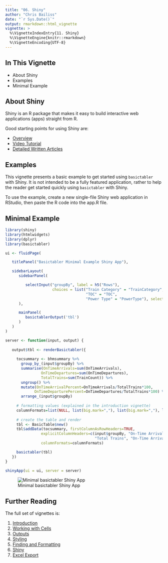 ```yaml
---
title: "06. Shiny"
author: "Chris Bailiss"
date: "`r Sys.Date()`"
output: rmarkdown::html_vignette
vignette: >
  %\VignetteIndexEntry{11. Shiny}
  %\VignetteEngine{knitr::rmarkdown}
  %\VignetteEncoding{UTF-8}
---
```


## In This Vignette

* About Shiny
* Examples
* Minimal Example

## About Shiny

Shiny is an R package that makes it easy to build interactive web applications (apps) straight from R.

Good starting points for using Shiny are:

* [Overview](https://shiny.rstudio.com/)
* [Video Tutorial](https://shiny.rstudio.com/tutorial/)
* [Detailed Written Articles](https://shiny.rstudio.com/articles/)

## Examples

This vignette presents a basic example to get started using `basictabler` with Shiny.  It is not intended to be a fully featured application, rather to help the reader get started quickly using `basictabler` with Shiny.

To use the example, create a new single-file Shiny web application in RStudio, then paste the R code into the app.R file.

## Minimal Example

```r
library(shiny)
library(htmlwidgets)
library(dplyr)
library(basictabler)

ui <- fluidPage(

   titlePanel("Basictabler Minimal Example Shiny App"),

   sidebarLayout(
      sidebarPanel(

         selectInput("groupBy", label = h5("Rows"),
                     choices = list("Train Category" = "TrainCategory",
                                    "TOC" = "TOC",
                                    "Power Type" = "PowerType"), selected = "TOC")
      ),

      mainPanel(
         basictablerOutput('tbl')
      )
   )
)

server <- function(input, output) {
  
   output$tbl <- renderBasictabler({
     
     tocsummary <- bhmsummary %>%
       group_by_(input$groupBy) %>%
       summarise(OnTimeArrivals=sum(OnTimeArrivals),
                OnTimeDepartures=sum(OnTimeDepartures),
                TotalTrains=sum(TrainCount)) %>%
       ungroup() %>%
       mutate(OnTimeArrivalPercent=OnTimeArrivals/TotalTrains*100,
             OnTimeDeparturePercent=OnTimeDepartures/TotalTrains*100) %>%
       arrange_(input$groupBy)
     
     # formatting values (explained in the introduction vignette)
     columnFormats=list(NULL, list(big.mark=","), list(big.mark=","), list(big.mark=","), "%.1f", "%.1f")
    
     # create the table and render
     tbl <- BasicTable$new()
     tbl$addData(tocsummary, firstColumnAsRowHeaders=TRUE,
                explicitColumnHeaders=c(input$groupBy, "On-Time Arrivals", "On-Time Departures",
                                        "Total Trains", "On-Time Arrival %", "On-Time Departure %"),
                columnFormats=columnFormats)

     basictabler(tbl)
   })
}

shinyApp(ui = ui, server = server)
```

![Minimal basictabler Shiny App](shiny1.png)

## Further Reading

The full set of vignettes is:

1. [Introduction](v01-introduction.html)
2. [Working with Cells](v02-workingwithcells.html)
3. [Outputs](v03-outputs.html)
4. [Styling](v04-styling.html)
5. [Finding and Formatting](v05-findingandformatting.html)
6. [Shiny](v06-shiny.html)
7. [Excel Export](v07-excelexport.html)
